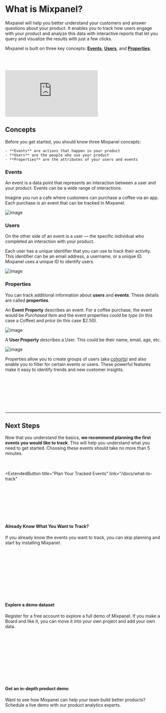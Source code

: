 
# What is Mixpanel?

Mixpanel will help you better understand your customers and answer questions about your product.
It enables you to track how users engage with your product and analyze this data with interactive reports
that let you query and visualize the results with just a few clicks.

Mixpanel is built on three key concepts: [**Events**](#events), [**Users**](#users), and [**Properties**](#properties).

<br></br>
<div
  style={{
    position: "relative",
    paddingBottom: "64.90384615384616%",
    height: 0,
  }}
>
  <p>
    <iframe
      src="https://www.youtube.com/embed/PbKnQ777vuk"
      frameBorder="0"
      webkitallowfullscreen="true"
      mozallowfullscreen="true"
      allowFullScreen
      style={{
        position: "absolute",
        top: 0,
        left: 0,
        width: "100%",
        height: "100%",
        borderRadius: "16px",
      }}
    ></iframe>
  </p>
</div>

## Concepts

Before you get started, you should know three Mixpanel concepts:

    - **Events** are actions that happen in your product
    - **Users** are the people who use your product
    - **Properties** are the attributes of your users and events

### Events

An event is a data point that represents an interaction between a user and your product. Events can be a wide range of interactions.

Imagine you run a cafe where customers can purchase a coffee via an app. Each purchase is an event that can be tracked in Mixpanel.

![image](/event-1.svg)

### Users

On the other side of an event is a user — the specific individual who completed an interaction with your product.

Each user has a unique identifier that you can use to track their activity. This identifier can be an email address, a username, or a unique ID. Mixpanel uses a unique ID to identify users.

![image](/events-and-users.svg)

### Properties

You can track additional information about **users** and **events**. These details are called **properties**.

An **Event Property** describes an event. For a coffee purchase, the event would be _Purchased Item_ and the event properties could be _type_ (in this case a Coffee) and _price_ (in this case $2.50).

![image](/event.svg)

A **User Property** describes a User. This could be their name, email, age, etc.

![image](/user-profile.svg)

Properties allow you to create groups of users (aka [cohorts](/docs/users/cohorts)) and also enable you to filter for certain events or users. These
powerful features make it easy to identify trends and new customer insights.

<br></br>
<br></br>
<br></br>
<hr></hr>

<div className="next-steps-sections" >

## Next Steps

Now that you understand the basics, **we recommend planning the first events you would like to track**. This will help you understand what you need to get started. Choosing these events should take no more than 5 minutes.

<br></br>
<ExtendedButton
  title="Plan Your Tracked Events"
  link="/docs/what-to-track"
></ExtendedButton>

<br></br>
<br></br>
<br></br>

<div className="bg-base100 rounded-xl">
  <h4 className="text-2xl font-medium mb-2 color:bg-purple200">
    Already Know What You Want to Track?
  </h4>
  <p>
    If you already know the events you want to track, you can skip planning and
    start by installing Mixpanel.
  </p>
  <br></br>
  <ExtendedButton
    title="Install Mixpanel"
    link="/docs/quickstart/install-mixpanel"
  ></ExtendedButton>
</div>

<br></br>
<br></br>
<br></br>

<div className="bg-base100 rounded-xl">
  <h4 className="text-2xl font-medium mb-2 color:bg-purple200">
    Explore a demo dataset
  </h4>
  <p>
    Register for a free account to explore a full demo of Mixpanel. If you make
    a Board and like it, you can move it into your own project and add your own
    data.
  </p>
  <br></br>
  <ExtendedButton
    title="Explore Demo Dataset"
    link="https://mixpanel.com/project/?show-demo-dataset-modal=true"
  ></ExtendedButton>
</div>

<br></br>
<br></br>
<br></br>

<div className="bg-base100 rounded-xl">
    <h4 className="text-2xl font-medium mb-2 color:bg-purple200">Get an in-depth product demo</h4>
    <p>Want to see how Mixpanel can help your team build better products? Schedule a live demo with our product analytics experts.</p>
    <br></br>
    <ExtendedButton title="Live Demo Request" link="https://mixpanel.com/contact-us/ps-sem-demo-request-na/"></ExtendedButton>
</div>
</div>
